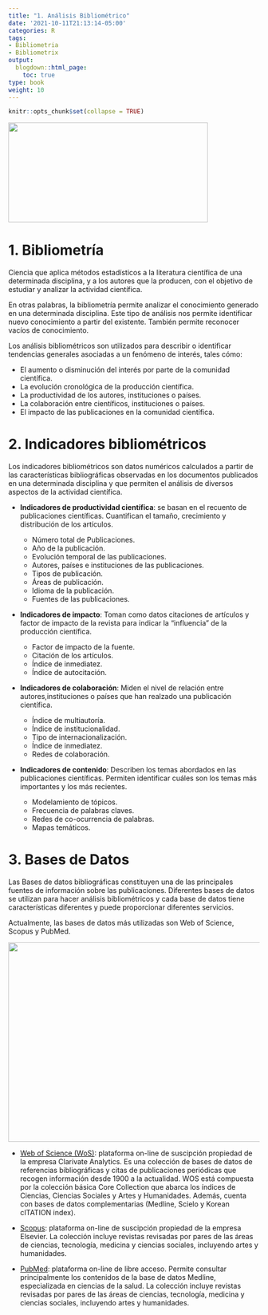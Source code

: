 ```yaml
---
title: "1. Análisis Bibliométrico"
date: '2021-10-11T21:13:14-05:00'
categories: R
tags:
- Bibliometria
- Bibliometrix
output:
  blogdown::html_page:
    toc: true
type: book
weight: 10
---
```

```r
knitr::opts_chunk$set(collapse = TRUE)
```

![](/courses/rvest/01_Instalar_files/bibliometrics.png){width=400px height=200px}

# 1. Bibliometría
Ciencia que aplica métodos estadísticos a la literatura científica de una determinada disciplina, y a los autores que la producen, con el objetivo de estudiar y analizar la actividad científica. 

En otras palabras, la bibliometría permite analizar el conocimiento generado en una determinada disciplina. Este tipo de análisis nos permite identificar nuevo conocimiento a partir del existente. También permite reconocer vacíos de conocimiento.

Los análisis bibliométricos son utilizados para describir o identificar tendencias generales asociadas a un fenómeno de interés, tales cómo:

* El aumento o disminución del interés por parte de la comunidad científica.
* La evolución cronológica de la producción científica.
* La productividad de los autores, instituciones o países.
* La colaboración entre científicos, instituciones o países.
* El impacto de las publicaciones en la comunidad científica.


# 2. Indicadores bibliométricos
Los indicadores bibliométricos son datos numéricos calculados a partir de las características bibliográficas observadas en los documentos publicados en una determinada disciplina y que permiten el análisis de diversos aspectos de la actividad científica.


* **Indicadores de productividad científica**: se basan en el recuento de publicaciones científicas. Cuantifican el tamaño, crecimiento y distribución de los artículos.

  - Número total de Publicaciones.
  - Año de la publicación.
  - Evolución temporal de las publicaciones.
  - Autores, países e instituciones de las publicaciones.
  - Tipos de publicación.
  - Áreas de publicación.
  - Idioma de la publicación.
  - Fuentes de las publicaciones.
  

* **Indicadores de impacto**: Toman como datos citaciones de artículos y factor de impacto de la revista para indicar la "influencia" de la producción científica.

  - Factor de impacto de la fuente.
  - Citación de los artículos.
  - Índice de inmediatez.
  - Índice de autocitación.


* **Indicadores de colaboración**: Miden el nivel de relación entre autores,instituciones o países que han realzado una publicación científica.

  - Índice de multiautoría.
  - Índice de institucionalidad.
  - Tipo de internacionalización.
  - Índice de inmediatez.
  - Redes de colaboración.


* **Indicadores de contenido**: Describen los temas abordados en las publicaciones científicas. Permiten identificar cuáles son los temas más importantes y los más recientes.

  - Modelamiento de tópicos.
  - Frecuencia de palabras claves. 
  - Redes de co-ocurrencia de palabras.
  - Mapas temáticos.


# 3. Bases de Datos
Las Bases de datos bibliográficas constituyen una de las principales fuentes de información sobre las publicaciones. Diferentes bases de datos se utilizan para hacer análisis bibliométricos y cada base de datos tiene características diferentes y puede proporcionar diferentes servicios.

Actualmente, las bases de datos más utilizadas son Web of Science, Scopus y PubMed.

![](/courses/rvest/01_Instalar_files/logos.png){width=800px height=400px}

  
* [Web of Science (WoS)](https://www.webofscience.com/wos/woscc/basic-search): plataforma on-line de suscipción propiedad de la empresa Clarivate Analytics. Es una colección de bases de datos de referencias bibliográficas y citas de publicaciones periódicas que recogen información desde 1900 a la actualidad. WOS está compuesta por la colección básica Core Collection que abarca los índices de Ciencias, Ciencias Sociales y Artes y Humanidades. Además, cuenta con bases de datos complementarias (Medline, Scielo y Korean cITATION index).


* [Scopus](https://www.scopus.com): plataforma on-line de suscipción propiedad de la empresa Elsevier. La colección incluye revistas revisadas por pares de las áreas de ciencias, tecnología, medicina y ciencias sociales, incluyendo artes y humanidades.


* [PubMed](https://pubmed.ncbi.nlm.nih.gov/): plataforma on-line de libre acceso. Permite consultar principalmente los contenidos de la base de datos Medline, especializada en ciencias de la salud. La colección incluye revistas revisadas por pares de las áreas de ciencias, tecnología, medicina y ciencias sociales, incluyendo artes y humanidades.